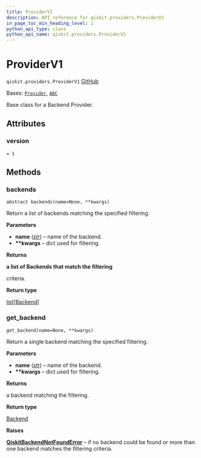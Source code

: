 ```yaml
---
title: ProviderV1
description: API reference for qiskit.providers.ProviderV1
in_page_toc_min_heading_level: 1
python_api_type: class
python_api_name: qiskit.providers.ProviderV1
---
```


# ProviderV1

<span id="qiskit.providers.ProviderV1" />

`qiskit.providers.ProviderV1` [GitHub](https://github.com/qiskit/qiskit/tree/stable/0.25/qiskit/providers/provider.py "view source code")

Bases: [`Provider`](qiskit.providers.Provider "qiskit.providers.provider.Provider"), [`ABC`](https://docs.python.org/3/library/abc.html#abc.ABC "(in Python v3.12)")

Base class for a Backend Provider.

## Attributes

<span id="qiskit.providers.ProviderV1.version" />

### version

`= 1`

## Methods

### backends

<span id="qiskit.providers.ProviderV1.backends" />

`abstract backends(name=None, **kwargs)`

Return a list of backends matching the specified filtering.

**Parameters**

*   **name** ([*str*](https://docs.python.org/3/library/stdtypes.html#str "(in Python v3.12)")) – name of the backend.
*   **\*\*kwargs** – dict used for filtering.

**Returns**

**a list of Backends that match the filtering**

criteria.

**Return type**

[list](https://docs.python.org/3/library/stdtypes.html#list "(in Python v3.12)")\[[Backend](qiskit.providers.Backend "qiskit.providers.Backend")]

### get\_backend

<span id="qiskit.providers.ProviderV1.get_backend" />

`get_backend(name=None, **kwargs)`

Return a single backend matching the specified filtering.

**Parameters**

*   **name** ([*str*](https://docs.python.org/3/library/stdtypes.html#str "(in Python v3.12)")) – name of the backend.
*   **\*\*kwargs** – dict used for filtering.

**Returns**

a backend matching the filtering.

**Return type**

[Backend](qiskit.providers.Backend "qiskit.providers.Backend")

**Raises**

[**QiskitBackendNotFoundError**](providers#qiskit.providers.QiskitBackendNotFoundError "qiskit.providers.QiskitBackendNotFoundError") – if no backend could be found or more than one backend matches the filtering criteria.

